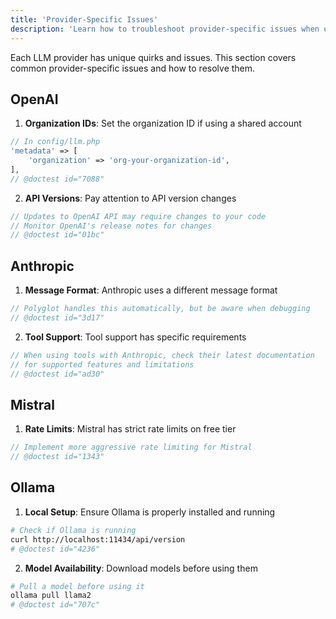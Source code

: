 ```yaml
---
title: 'Provider-Specific Issues'
description: 'Learn how to troubleshoot provider-specific issues when using Polyglot.'
---
```


Each LLM provider has unique quirks and issues. This section covers common provider-specific issues and how to resolve them.


## OpenAI

1. **Organization IDs**: Set the organization ID if using a shared account
```php
// In config/llm.php
'metadata' => [
    'organization' => 'org-your-organization-id',
],
// @doctest id="7088"
```

2. **API Versions**: Pay attention to API version changes
```php
// Updates to OpenAI API may require changes to your code
// Monitor OpenAI's release notes for changes
// @doctest id="01bc"
```

## Anthropic

1. **Message Format**: Anthropic uses a different message format
```php
// Polyglot handles this automatically, but be aware when debugging
// @doctest id="3d17"
```

2. **Tool Support**: Tool support has specific requirements
```php
// When using tools with Anthropic, check their latest documentation
// for supported features and limitations
// @doctest id="ad30"
```

## Mistral

1. **Rate Limits**: Mistral has strict rate limits on free tier
```php
// Implement more aggressive rate limiting for Mistral
// @doctest id="1343"
```


## Ollama

1. **Local Setup**: Ensure Ollama is properly installed and running
```bash
# Check if Ollama is running
curl http://localhost:11434/api/version
# @doctest id="4236"
```

2. **Model Availability**: Download models before using them
```bash
# Pull a model before using it
ollama pull llama2
# @doctest id="707c"
```

